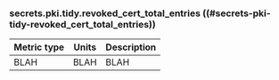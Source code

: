### secrets.pki.tidy.revoked_cert_total_entries ((#secrets-pki-tidy-revoked_cert_total_entries))

Metric type | Units | Description
----------- | ----- | -----------
BLAH     | BLAH    | BLAH